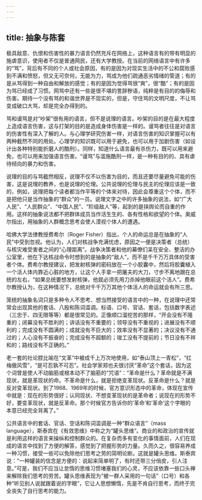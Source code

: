```yaml
---
---
---
```

title: 抽象与陈套
---





极具敌意、仇恨和伤害性的暴力语言仍然充斥在网络上，这种语言有的带有明显的施虐意识，使用者不仅是普通网民，还有大学教授。在当前的网络语言中有许多的“骂”，背后有不同的个人或社会原因，有的是因为对现实生活中的不公和腐败感到不满和愤怒，但又无可奈何，无能为力，骂成为他们疏通恶劣情绪的管道；有的是从骂得到一种自由和解放的感觉；有的是因为觉得骂很“爽”，很“酷”；有的是因为骂已经成了习惯。网骂中还有一些是很不堪的詈辞秽语，纯粹是有目的的侮辱和伤害。期待一个没有骂的和谐世界是不现实的，但是，守住骂的文明尺度，不让骂变成破口大骂，却是完全办得到的。

骂和谩骂是对“吵架”很有用的语言，但不是说理的语言。吵架的目的是在最大程度上造成语言伤害，这与打架的目的是造成身体伤害是一样的。谩骂者往往是对语言的伤害性有深入了解的人。与心理学研究伤害一样，对语言伤害的知识掌握可以有两种截然不同的用处。心理学的知识既可以用于避免，也可以用于加剧伤害（如设计出各种特别能折磨人的酷刑）。同样，知道什么语言最有杀伤力，既可以用来避免，也可以用来加强语言伤害。“谩骂”与滥施酷刑一样，是一种有目的的、具有虐待倾向的暴力和伤害。

说理的目的与骂截然相反，说理不仅不以伤害为目的，而且还要尽量避免可能的伤害，这是说理的教养，也是说理的伦理。公共说理的伦理与民主的伦理应该是一致的，例如，说理把每个读者都当作平等的个体来对待，因此会尊重这个个体，而不是把他只是当作抽象的“群众”的一员。说理文字之中的许多抽象的说法，如“广大人民”、“人民群众”、“中国人民”、“阶级敌人”等，起到的是挟舆论而自重的作用。这样的抽象说法都不把群体成员当作活生生的、各有性格和欲望的个体。奥威尔指出，用抽象的人群概念思考会使人漠视个体人的遭遇。

哈佛大学法律教授费希尔（Roger Fisher）指出，个人的命运总是在抽象的“人民”中受到忽视。他认为，人们对核战争充满忧虑，原因之一便是决策者（总统）与核灾难受害者之间的“心理距离”。战争决策者和他的幕僚们呆在安全、整洁的办公室里，他在下达核战命令时想到的是抽象的“敌人”，而不是千千万万具体的受害者个体。费希尔教授建议，把发射核弹的密码放在一个小胶囊中，然后将胶囊植入一个活人体内靠近心脏的地方，让这个人手拿一把屠夫的大刀，寸步不离地跟在总统的左右，“如果总统要想发射核弹，他就必须先用刀杀掉他眼前这个活人”。费希尔教授认为，在这种情况下，总统对千千万万其他个体活人的命运就会有所三思。

笼统的抽象名词只是多种令人不思考、想当然接受的语言中的一种，在说理中还常常会出现其他的套话、八股和陈词滥调。标语、口号、官话、套话，包括数字表述（三忠于、四无限等等）都是很常见的。正像顺口溜挖苦的那样，“开会没有不隆重的；闭幕没有不胜利的；讲话没有不重要的；领导没有不重视的；进展没有不顺利的；完成没有不圆满的；成就没有不巨大的；效率没有不显著的；决议没有不通过的；人心没有不振奋的；完成没有不超额的；竣工没有不提前的；节日没有不祥和的；路线没有不正确的。”

老一套的社论腔比喻在“文革”中被成千上万次地使用，如“泰山顶上一青松”，“红梅傲风雪”，“是可忍孰不可忍”。社会学家郑也夫很讨厌“革命”这个套话，因为这个词曾是使人不动脑筋或根本动不了脑筋的“咒语”：“革命是什么？革命就是不满现状，就是革现状的命。不革命是什么，就是拒绝变革现状。反革命是什么？就是反对变革现状。到了1968、1969年的时候，官方意识形态中的革命，体现在宣传中就是：现在的形势很好；认同现状、不想变革现状的是革命者；说现在的形势不好，要变革现状，就是反革命。那个时候官方告诉你的‘革命’和‘革命’这个字眼的本意已经完全背离了。”

公共语言中的套话、官话、空话和陈词滥调是一种“群众语言”（mass language），斯泰宾在《有效思维》中称之为“罐头思维”。商业的和政治的宣传就是利用这样的语言来操纵和控制群众的。在复杂而多有变化的事情面前，人们在现成的语言中找到了方便的解答，感觉到了把握形势的力量。久而久之，很容易养成一种习惯，接受一些可以免除他们思考之劳的简明论断。这就是罐头思维。斯泰宾说：“一种罐装的信念是方便的：说起来简单明了，有时还带三分俏皮，引人注意。”可是，我们不应当让怠惰的思维习惯堵塞我们的心灵，不应该依靠一些口头禅来解除我们思考的劳苦。罐头思维表现为“被一群人采用的一句话”（口号）和各种“听见别人说就跟着说的字眼”，它让人思想懒惰，先是不肯自行思考，而终于完全丧失了自行思考的能力。